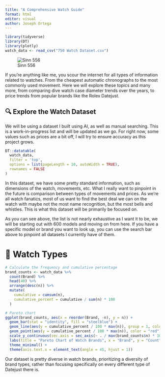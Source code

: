```yaml
---
title: "A Comprehensive Watch Guide"
format: html
editor: visual
author: Joseph Ortega
---
```


```r
library(tidyverse)
library(DT)
library(plotly)
watch_data <- read_csv("750 Watch Dataset.csv")
```

![Sinn 556](images/Sinn%20556.jpg)

If you're anything like me, you scour the internet for all types of information related to watches. From the cheapest automatic chronographs to the most commonly used movement. Here we will explore these topics and many more, from comparing dive watch case diameter trends over the years, to price trends from popular brands like the Rolex Datejust.

## 🔍 Explore the Watch Dataset

We will be using a dataset I built using AI, as well as manual searching. This is a work-in-progress list and will be updated as we go. For right now, some values such as prices are a bit off, I will try to ensure accuracy as this project grows.

```r
DT::datatable(
  watch_data,
  filter = 'top',
  options = list(pageLength = 10, autoWidth = TRUE),
  rownames = FALSE
)
```

In this dataset, we have some pretty standard information, such as dimensions of the watch, movements, etc. What I really want to pinpoint in the future is comparison between types of movements and prices. As we're all watch fanatics, most of us want to find the best deal we can on the watch with maybe not the most name recognition, but the most bells and whistles. This is what this dataset will be primarily be focused on.

As you can see above, the list is not nearly exhaustive as I want it to be, we will be starting out with 600 models and moving on from here. If you have a specific model or brand you want to look up, you can use the search bar above to pinpoint all datasets I currently have of them.

# 🧭 Watch Types

```r
# Calculate the frequency and cumulative percentage
brand_counts <- watch_data %>%
  count(Brand) %>%
  head(40) %>%
  arrange(desc(n)) %>%
  mutate(
    cumulative = cumsum(n),
    cumulative_percent = cumulative / sum(n) * 100
  )

# Pareto chart
ggplot(brand_counts, aes(x = reorder(Brand, -n), y = n)) +
  geom_bar(stat = "identity", fill = "steelblue") +
  geom_line(aes(y = cumulative_percent / 100 * max(n)), group = 1, color = "red", linewidth = 1) +
  geom_point(aes(y = cumulative_percent / 100 * max(n)), color = "red") +
  scale_y_continuous(sec.axis = sec_axis(~ . / max(brand_counts$n) * 100, name = "Cumulative Percentage")) +
  labs(title = "Pareto Chart of Watch Brands", x = "Brand", y = "Count") +
  theme_minimal() +
  theme(axis.text.x = element_text(angle = 45, hjust = 1))
```

Our dataset is pretty diverse in watch brands, prioritizing a diversity of brand types, rather than focusing specifically on every different type of Datejust there is.
